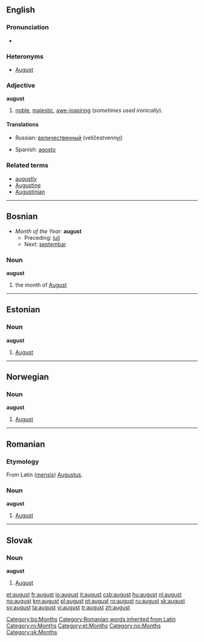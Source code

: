 {{see|August}}
==English==

===Pronunciation===
*{{audio|en-us-august.ogg|Audio (US)}}

===Heteronyms===
* [[August]]

===Adjective===
'''august'''

# [[noble]], [[majestic]], [[awe-inspiring]] (''sometimes used ironically'').

====Translations====
{{top}}
*Russian: [[величественный]] (velíčestvennyj)
{{mid}}
*Spanish: [[agosto]]
{{bottom}}

===Related terms===
*[[augustly]]
*[[Augustine]]
*[[Augustinian]]

----

==Bosnian==
*''Month of the Year:'' '''august'''
**Preceding: [[juli]]
**Next: [[septembar]]
===Noun===
'''august''' {{m}}

#the month of [[August]]

[[Category:bs:Months]]

----

==Estonian==

===Noun===
'''august'''

# [[August]]

----

==Norwegian==

===Noun===
'''august'''

# [[August]]

----

==Romanian==

===Etymology===
From Latin ([[mensis]]) [[Augustus#Latin|Augustus]].

===Noun===
'''august''' {{m}}

# [[August]]

[[Category:Romanian words inherited from Latin]]
[[Category:ro:Months]]

----

==Slovak==

===Noun===
'''august''' {{m}}

# [[August]]


[[Category:et:Months]]
[[Category:no:Months]]
[[Category:sk:Months]]

[[et:august]]
[[fr:august]]
[[io:august]]
[[it:august]]
[[csb:august]]
[[hu:august]]
[[nl:august]]
[[no:august]]
[[km:august]]
[[pl:august]]
[[pt:august]]
[[ro:august]]
[[ru:august]]
[[sk:august]]
[[sv:august]]
[[ta:august]]
[[vi:august]]
[[tr:august]]
[[zh:august]]